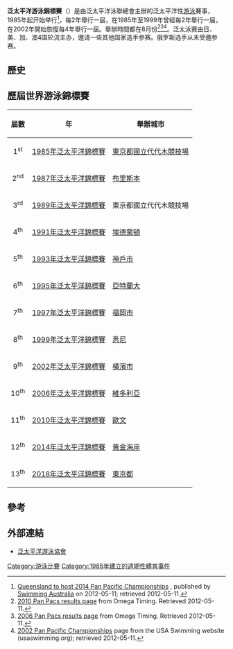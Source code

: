 {{Expand |time=2009-12-02T11:55:14+00:00 }}
'''泛太平洋游泳錦標賽'''（{{lang|en|'''Pan Pacific Swimming Championships'''}}）是由泛太平洋泳聯總會主辦的泛太平洋性[[游泳|游泳]]賽事，1985年起开始举行<ref name="SwimAus201205">[http://swimming.org.au/news/index.cfm?fuseaction=NewsItem&NewsID=25280 Queensland to host 2014 Pan Pacific Championships] {{webarchive|url=https://web.archive.org/web/20120511015233/http://swimming.org.au/news/index.cfm?fuseaction=NewsItem&NewsID=25280 |date=2012-05-11 }}, published by [[Swimming_Australia|Swimming Australia]] on 2012-05-11; retrieved 2012-05-11.</ref>，每2年舉行一屆，在1985年至1999年曾經每2年舉行一屆，在2002年開始恢復每4年舉行一屆。舉辦時間都在8月份<ref>[http://www.omegatiming.com/index_home.htm#swimming/racearchives/2010/IrvinePPchampionships/index_by_events.htm 2010 Pan Pacs results page] {{Wayback|url=http://www.omegatiming.com/index_home.htm#swimming/racearchives/2010/IrvinePPchampionships/index_by_events.htm |date=20110902033907 }} from Omega Timing. Retrieved 2012-05-11.</ref><ref>[http://www.omegatiming.com/index_home.htm#swimming/racearchives/2006/victoria_2006/index.htm 2006 Pan Pacs results page] {{Wayback|url=http://www.omegatiming.com/index_home.htm#swimming/racearchives/2006/victoria_2006/index.htm |date=20110902033907 }} from Omega Timing. Retrieved 2012-05-11.</ref><ref>[http://www.usaswimming.org/ViewMiscArticle.aspx?TabId=927&Alias=rainbow&Lang=en&mid=2687&ItemId=2143 2002 Pan Pacific Championships] {{webarchive|url=https://web.archive.org/web/20141219160805/http://www.usaswimming.org/ViewMiscArticle.aspx?TabId=927&Alias=rainbow&Lang=en&mid=2687&ItemId=2143 |date=2014-12-19 }} page from the USA Swimming website (usaswimming.org); retrieved 2012-05-11.</ref>。泛太泳赛由日、美、加、澳4国轮流主办，邀请一些其他国家选手参赛。俄罗斯选手从未受邀参赛。

==歷史==

== 歷屆世界游泳錦標賽 ==
{| class="prettytable"
|- bgcolor="cccccc"
! 屆數
! 年
! 舉辦城市
|-
|align=center| 1<sup>st</sup> || [[1985年泛太平洋游泳錦標賽|1985年泛太平洋錦標賽]] || {{JPN}}[[東京都|東京都]][[國立代代木競技場|國立代代木競技場]]
|-
|align=center| 2<sup>nd</sup> || [[1987年泛太平洋游泳錦標賽|1987年泛太平洋錦標賽]] || {{AUS}}[[布里斯本|布里斯本]]
|-
|align=center| 3<sup>rd</sup> || [[1989年泛太平洋游泳錦標賽|1989年泛太平洋錦標賽]] || {{JPN}}東京都國立代代木競技場
|-
|align=center| 4<sup>th</sup> || [[1991年泛太平洋游泳錦標賽|1991年泛太平洋錦標賽]] || {{CAN}}[[埃德蒙頓|埃德蒙頓]]
|-
|align=center| 5<sup>th</sup> || [[1993年泛太平洋游泳錦標賽|1993年泛太平洋錦標賽]] || {{JPN}}[[神戶市|神戶市]]
|-
|align=center| 6<sup>th</sup> || [[1995年泛太平洋游泳錦標賽|1995年泛太平洋錦標賽]] || {{USA}}[[亞特蘭大|亞特蘭大]]
|-
|align=center| 7<sup>th</sup> || [[1997年泛太平洋游泳錦標賽|1997年泛太平洋錦標賽]] || {{JPN}}[[福岡市|福岡市]]
|-
|align=center| 8<sup>th</sup> || [[1999年泛太平洋游泳錦標賽|1999年泛太平洋錦標賽]] || {{AUS}}[[悉尼|悉尼]]
|-
|align=center| 9<sup>th</sup> || [[2002年泛太平洋游泳錦標賽|2002年泛太平洋錦標賽]] || {{JPN}}[[橫濱市|橫濱市]]
|-
|align=center| 10<sup>th</sup> || [[2006年泛太平洋游泳錦標賽|2006年泛太平洋錦標賽]] || {{CAN}}[[維多利亞_(不列顛哥倫比亞)|維多利亞]]
|-
|align=center| 11<sup>th</sup> || [[2010年泛太平洋游泳錦標賽|2010年泛太平洋錦標賽]] || {{USA}}[[歐文_(加利福尼亞州)|歐文]]
|-
|align=center| 12<sup>th</sup> || [[2014年泛太平洋游泳錦標賽|2014年泛太平洋錦標賽]] || {{AUS}}[[黄金海岸_(澳大利亚)|黄金海岸]]
|-
|align=center| 13<sup>th</sup> || [[2018年泛太平洋游泳錦標賽|2018年泛太平洋錦標賽]] || {{JPN}}[[東京都|東京都]]
|}

==參考==
{{reflist}}

== 外部連結 ==
* [http://www.panpacificswimming.com/ 泛太平洋游泳協會] {{Wayback|url=http://www.panpacificswimming.com/ |date=20210227142820 }}

[[Category:游泳比賽|Category:游泳比賽]]
[[Category:1985年建立的週期性體育事件|Category:1985年建立的週期性體育事件]]